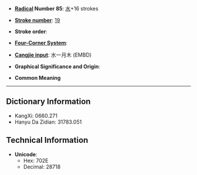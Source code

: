 * '''[[Wiktionary:Chinese radical index| Radical]] Number 85''': [[Wiktionary:Chinese radical index 水|水]]+16 strokes

* '''[[Wiktionary:Chinese total strokes index|Stroke number]]''': [[Wiktionary:Chinese total strokes index 19|19]]

* '''Stroke order''': 

* '''[[Wiktionary:Chinese four corner index|Four-Corner System]]''': 

* '''[[Wiktionary:Chinese Cangjie index|Cangjie input]]''': 水一月木 (EMBD)

* '''Graphical Significance and Origin''': 

* '''Common Meaning'''

----

== Dictionary Information ==

* KangXi: 0660.271
* Hanyu Da Zidian: 31783.051

== Technical Information ==

* '''Unicode''':
** Hex: 702E
** Decimal: 28718